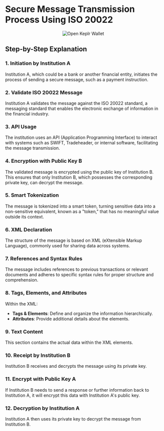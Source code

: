 # Secure Message Transmission Process Using ISO 20022 

<center className="w-full max-w-full mt-2 mb-6 mx-auto">
    <img src="/images/tutorials/iso20022/Intro.png" alt="Open Keplr Wallet" />
</center>


## Step-by-Step Explanation

### 1. **Initiation by Institution A**
Institution A, which could be a bank or another financial entity, initiates the process of sending a secure message, such as a payment instruction.

### 2. **Validate ISO 20022 Message**
Institution A validates the message against the ISO 20022 standard, a messaging standard that enables the electronic exchange of information in the financial industry.

### 3. **API Usage**
The institution uses an API (Application Programming Interface) to interact with systems such as SWIFT, Tradeheader, or internal software, facilitating the message transmission.

### 4. **Encryption with Public Key B**
The validated message is encrypted using the public key of Institution B. This ensures that only Institution B, which possesses the corresponding private key, can decrypt the message.

### 5. **Smart Tokenization**
The message is tokenized into a smart token, turning sensitive data into a non-sensitive equivalent, known as a "token," that has no meaningful value outside its context.

### 6. **XML Declaration**
The structure of the message is based on XML (eXtensible Markup Language), commonly used for sharing data across systems.

### 7. **References and Syntax Rules**
The message includes references to previous transactions or relevant documents and adheres to specific syntax rules for proper structure and comprehension.

### 8. **Tags, Elements, and Attributes**
Within the XML:
- **Tags & Elements**: Define and organize the information hierarchically.
- **Attributes**: Provide additional details about the elements.

### 9. **Text Content**
This section contains the actual data within the XML elements.

### 10. **Receipt by Institution B**
Institution B receives and decrypts the message using its private key.

### 11. **Encrypt with Public Key A**
If Institution B needs to send a response or further information back to Institution A, it will encrypt this data with Institution A's public key.

### 12. **Decryption by Institution A**
Institution A then uses its private key to decrypt the message from Institution B.


